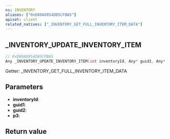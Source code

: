 ```yaml
---
ns: INVENTORY
aliases: ["0xD80A8854DB5CFBA5"]
apiset: client
related_natives: ["_INVENTORY_GET_FULL_INVENTORY_ITEM_DATA"]
---
```

## _INVENTORY_UPDATE_INVENTORY_ITEM

```c
// 0xD80A8854DB5CFBA5
Any _INVENTORY_UPDATE_INVENTORY_ITEM(int inventoryId, Any* guid1, Any* guid2, int p3);
```

Getter: _INVENTORY_GET_FULL_INVENTORY_ITEM_DATA

## Parameters
* **inventoryId**:
* **guid1**:
* **guid2**:
* **p3**:

## Return value